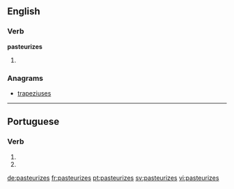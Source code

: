 ==English==

===Verb===
'''pasteurizes'''

# {{en-third-person singular of|pasteurize}}

===Anagrams===
* [[trapeziuses#English|trapeziuses]]

----

==Portuguese==

===Verb===
{{head|pt|verb form}}

# {{conjugation of|pasteurizar||2|s|present|subjunctive|lang=pt}}
# {{conjugation of|pasteurizar||2|s|negative|imperative|lang=pt}}

[[de:pasteurizes]]
[[fr:pasteurizes]]
[[pt:pasteurizes]]
[[sv:pasteurizes]]
[[vi:pasteurizes]]